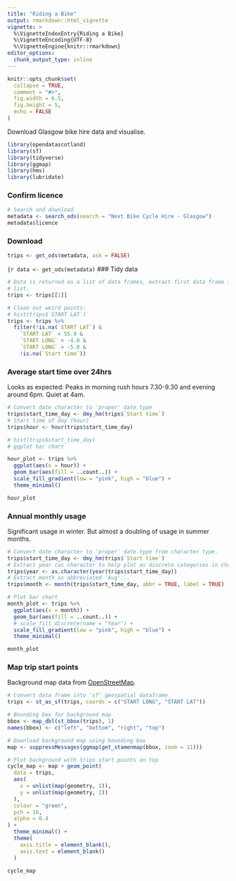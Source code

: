 ```yaml
---
title: "Riding a Bike"
output: rmarkdown::html_vignette
vignette: >
  %\VignetteIndexEntry{Riding a Bike}
  %\VignetteEncoding{UTF-8}
  %\VignetteEngine{knitr::rmarkdown}
editor_options: 
  chunk_output_type: inline
---
```


```r
knitr::opts_chunk$set(
  collapse = TRUE,
  comment = "#>",
  fig.width = 6.5,
  fig.height = 5,
  echo = FALSE
)
```

Download Glasgow bike hire data and visualise.

```r
library(opendatascotland)
library(sf)
library(tidyverse)
library(ggmap)
library(hms)
library(lubridate)
```

### Confirm licence



```r
# Search and download
metadata <- search_ods(search = "Next Bike Cycle Hire - Glasgow")
metadata$licence
```

### Download

```r
trips <- get_ods(metadata, ask = FALSE)
```

``` {r
data <- get_ods(metadata)
```
###  Tidy data

```r
# Data is returned as a list of data frames, extract first data frame in the
# list.
trips <- trips[[1]]

# Clean out weird points:
# hist(trips$`START LAT`)
trips <- trips %>%
  filter(!is.na(`START LAT`) &
    `START LAT` < 55.9 &
    `START LONG` < -4.0 &
    `START LONG` > -5.0 &
    !is.na(`Start time`))
```

### Average start time over 24hrs

Looks as expected: Peaks in morning rush hours 7.30-9.30 and evening around 6pm.
Quiet at 4am.

```r
# Convert date character to 'proper' date type
trips$start_time_day <- dmy_hm(trips$`Start time`)
# Start time of day (hour)
trips$hour <- hour(trips$start_time_day)

# hist(trips$start_time_day)
# ggplot bar chart

hour_plot <- trips %>% 
  ggplot(aes(x = hour)) +
  geom_bar(aes(fill = ..count..)) +
  scale_fill_gradient(low = "pink", high = "blue") +
  theme_minimal()

hour_plot
```

### Annual monthly usage

Significant usage in winter. But almost a doubling of usage in summer months.

```r
# Convert date character to 'proper' date type from character type.
trips$start_time_day <- dmy_hm(trips$`Start time`)
# Extract year (as character to help plot as discrete categories in chart)
trips$year <- as.character(year(trips$start_time_day))
# Extract month as abbreviated 'Aug'...
trips$month <- month(trips$start_time_day, abbr = TRUE, label = TRUE)

# Plot bar chart
month_plot <- trips %>% 
  ggplot(aes(x = month)) +
  geom_bar(aes(fill = ..count..)) +
  # scale_fill_discrete(name = "Year") +
  scale_fill_gradient(low = "pink", high = "blue") +
  theme_minimal()

month_plot
```

### Map trip start points

Background map data from [OpenStreetMap](https://www.openstreetmap.org/copyright).

```r
# Convert data frame into 'sf' geospatial dataframe
trips <- st_as_sf(trips, coords = c("START LONG", "START LAT"))

# Bounding box for background map
bbox <- map_dbl(st_bbox(trips), 1)
names(bbox) <- c("left", "bottom", "right", "top")

# Download background map using bounding box
map <- suppressMessages(ggmap(get_stamenmap(bbox, zoom = 11)))

# Plot background with trips start points on top
cycle_map <- map + geom_point(
  data = trips,
  aes(
    x = unlist(map(geometry, 1)),
    y = unlist(map(geometry, 2))
  ),
  colour = "green",
  pch = 16,
  alpha = 0.4
) +
  theme_minimal() +
  theme(
    axis.title = element_blank(),
    axis.text = element_blank()
  )

cycle_map
```
